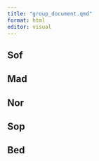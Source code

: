 ```yaml
---
title: "group_document.qmd"
format: html
editor: visual
---
```


## Sof

## Mad

## Nor

## Sop

## Bed
